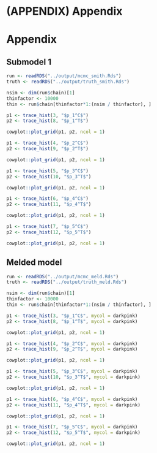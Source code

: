 # (APPENDIX) Appendix {-}

# Appendix \label{app:A}

## Submodel 1

```r
run <- readRDS("../output/mcmc_smith.Rds")
truth <- readRDS("../output/truth_smith.Rds")

nsim <- dim(run$chain)[1]
thinfactor <- 10000
thin <- run$chain[thinfactor*1:(nsim / thinfactor), ]
```

```r
p1 <- trace_hist(3, "$p_1^C$")
p2 <- trace_hist(8, "$p_1^T$")

cowplot::plot_grid(p1, p2, ncol = 1)
```

```r
p1 <- trace_hist(4, "$p_2^C$")
p2 <- trace_hist(9, "$p_2^T$")

cowplot::plot_grid(p1, p2, ncol = 1)
```

```r
p1 <- trace_hist(5, "$p_3^C$")
p2 <- trace_hist(10, "$p_3^T$")

cowplot::plot_grid(p1, p2, ncol = 1)
```

```r
p1 <- trace_hist(6, "$p_4^C$")
p2 <- trace_hist(11, "$p_4^T$")

cowplot::plot_grid(p1, p2, ncol = 1)
```

```r
p1 <- trace_hist(7, "$p_5^C$")
p2 <- trace_hist(12, "$p_5^T$")

cowplot::plot_grid(p1, p2, ncol = 1)
```

\newpage

## Melded model

```r
run <- readRDS("../output/mcmc_meld.Rds")
truth <- readRDS("../output/truth_meld.Rds")

nsim <- dim(run$chain)[1]
thinfactor <- 10000
thin <- run$chain[thinfactor*1:(nsim / thinfactor), ]
```

```r
p1 <- trace_hist(3, "$p_1^C$", mycol = darkpink)
p2 <- trace_hist(8, "$p_1^T$", mycol = darkpink)

cowplot::plot_grid(p1, p2, ncol = 1)
```

```r
p1 <- trace_hist(4, "$p_2^C$", mycol = darkpink)
p2 <- trace_hist(9, "$p_2^T$", mycol = darkpink)

cowplot::plot_grid(p1, p2, ncol = 1)
```

```r
p1 <- trace_hist(5, "$p_3^C$", mycol = darkpink)
p2 <- trace_hist(10, "$p_3^T$", mycol = darkpink)

cowplot::plot_grid(p1, p2, ncol = 1)
```

```r
p1 <- trace_hist(6, "$p_4^C$", mycol = darkpink)
p2 <- trace_hist(11, "$p_4^T$", mycol = darkpink)

cowplot::plot_grid(p1, p2, ncol = 1)
```

```r
p1 <- trace_hist(7, "$p_5^C$", mycol = darkpink)
p2 <- trace_hist(12, "$p_5^T$", mycol = darkpink)

cowplot::plot_grid(p1, p2, ncol = 1)
```
